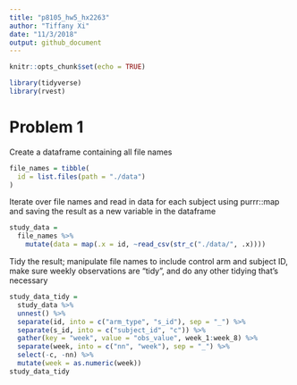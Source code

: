 ```yaml
---
title: "p8105_hw5_hx2263"
author: "Tiffany Xi"
date: "11/3/2018"
output: github_document
---
```


```r
knitr::opts_chunk$set(echo = TRUE)

library(tidyverse)
library(rvest)
```

# Problem 1

Create a dataframe containing all file names

```r
file_names = tibble(
  id = list.files(path = "./data")
) 
```

Iterate over file names and read in data for each subject using purrr::map and saving the result as a new variable in the dataframe
```r
study_data = 
  file_names %>% 
	mutate(data = map(.x = id, ~read_csv(str_c("./data/", .x)))) 
```

Tidy the result; manipulate file names to include control arm and subject ID, make sure weekly observations are “tidy”, and do any other tidying that’s necessary

```r
study_data_tidy = 
  study_data %>% 
  unnest() %>% 
  separate(id, into = c("arm_type", "s_id"), sep = "_") %>%
  separate(s_id, into = c("subject_id", "c")) %>% 
  gather(key = "week", value = "obs_value", week_1:week_8) %>% 
  separate(week, into = c("nn", "week"), sep = "_") %>% 
  select(-c, -nn) %>% 
  mutate(week = as.numeric(week))
study_data_tidy
```




